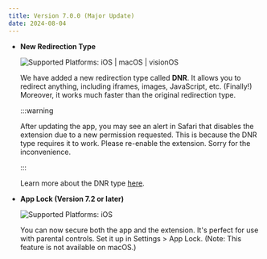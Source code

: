 ```yaml
---
title: Version 7.0.0 (Major Update)
date: 2024-08-04
---
```


- **New Redirection Type**

    ![Supported Platforms: iOS | macOS | visionOS](https://img.shields.io/badge/Platforms-iOS%20|%20macOS%20|%20visionOS-white)

    We have added a new redirection type called **DNR**.
    It allows you to redirect anything, including iframes, images, JavaScript, etc. (Finally!)
    Moreover, it works much faster than the original redirection type.

    :::warning
    
    After updating the app, you may see an alert in Safari that disables the extension due to a new permission requested. This is because the DNR type requires it to work. Please re-enable the extension. Sorry for the inconvenience.
    
    :::
    
    Learn more about the DNR type [here](/docs/rule-settings#type).

- **App Lock (Version 7.2 or later)**

    ![Supported Platforms: iOS](https://img.shields.io/badge/Platforms-iOS-white)
    
    You can now secure both the app and the extension. It's perfect for use with parental controls. Set it up in Settings > App Lock. (Note: This feature is not available on macOS.)
